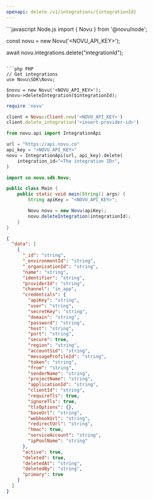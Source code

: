 ```yaml
---
openapi: delete /v1/integrations/{integrationId}
---
```


<Snippet file="apikey-warning.mdx" />

<RequestExample>
```javascript Node.js
import { Novu } from '@novu/node';  

const novu = new Novu('<NOVU_API_KEY>');

await novu.integrations.delete("integrationId");
```

```php PHP
// Get integrations
use Novu\SDK\Novu;

$novu = new Novu('<NOVU_API_KEY>');
$novu->deleteIntegration($integrationId);
```

```ruby Ruby
require 'novu'

client = Novu::Client.new('<NOVU_API_KEY>')
client.delete_integration('<insert-provider-id>')
```

```python Python
from novu.api import IntegrationApi

url = "https://api.novu.co"
api_key = "<NOVU_API_KEY>"
novu = IntegrationApi(url, api_key).delete(
    integration_id="<The integration ID>",
)
```

```java Java
import co.novu.sdk.Novu;

public class Main {
    public static void main(String[] args) {
        String apiKey = "<NOVU_API_KEY>";

        Novu novu = new Novu(apiKey);
        novu.deleteIntegration(integrationId);
    }
}
```


</RequestExample>

<ResponseExample>

```json Response
{
  "data": [
    {
      "_id": "string",
      "_environmentId": "string",
      "_organizationId": "string",
      "name": "string",
      "identifier": "string",
      "providerId": "string",
      "channel": "in_app",
      "credentials": {
        "apiKey": "string",
        "user": "string",
        "secretKey": "string",
        "domain": "string",
        "password": "string",
        "host": "string",
        "port": "string",
        "secure": true,
        "region": "string",
        "accountSid": "string",
        "messageProfileId": "string",
        "token": "string",
        "from": "string",
        "senderName": "string",
        "projectName": "string",
        "applicationId": "string",
        "clientId": "string",
        "requireTls": true,
        "ignoreTls": true,
        "tlsOptions": {},
        "baseUrl": "string",
        "webhookUrl": "string",
        "redirectUrl": "string",
        "hmac": true,
        "serviceAccount": "string",
        "ipPoolName": "string"
      },
      "active": true,
      "deleted": true,
      "deletedAt": "string",
      "deletedBy": "string",
      "primary": true
    }
  ]
}
```

</ResponseExample>
